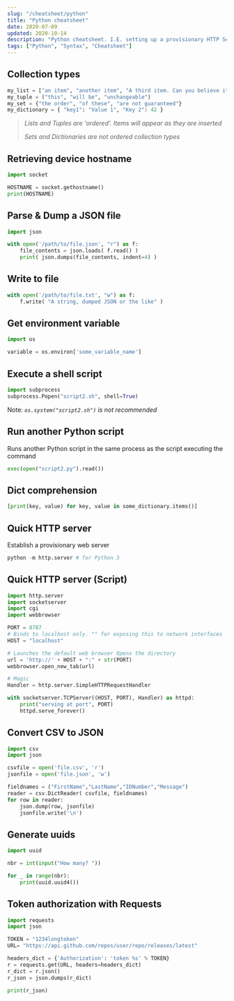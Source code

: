 ```yaml
---
slug: "/cheatsheet/python"
title: "Python cheatsheet"
date: 2020-07-09
updated: 2020-10-14
description: "Python cheatsheet. I.E. setting up a provisionary HTTP Server."
tags: ["Python", "Syntax", "Cheatsheet"]
---
```


## Collection types
```python
my_list = ["an item", "another item", "A third item. Can you believe it?"]
my_tuple = ("this", "will be", "unchangeable")
my_set = {"the order", "of these", "are not guaranteed"}
my_dictionary = { "key1": "Value 1", "Key 2": 42 }
```

>*Lists and Tuples are 'ordered'. Items will appear as they are inserted*
>
>*Sets and Dictionaries are not ordered collection types*

## Retrieving device hostname
```python
import socket

HOSTNAME = socket.gethostname()
print(HOSTNAME)
```

## Parse & Dump a JSON file
```python
import json

with open('/path/to/file.json', "r") as f:
    file_contents = json.loads( f.read() )
    print( json.dumps(file_contents, indent=4) )
```

## Write to file
```python
with open('/path/to/file.txt', "w") as f:
    f.write( "A string, dumped JSON or the like" )
```

## Get environment variable
```python
import os

variable = os.environ['some_variable_name']
```

## Execute a shell script
```python
import subprocess
subprocess.Popen("script2.sh", shell=True)
```
Note: *<code>os.system("script2.sh")</code> is not recommended*

## Run another Python script
Runs another Python script in the same process as the script executing the command
```python
exec(open("script2.py").read())
```

## Dict comprehension
```python
[print(key, value) for key, value in some_dictionary.items()]
```

## Quick HTTP server
Establish a provisionary web server
```python
python -m http.server # for Python 3
```

## Quick HTTP server (Script)

```python
import http.server
import socketserver
import cgi
import webbrowser

PORT = 8787
# Binds to localhost only. "" for exposing this to network interfaces
HOST = "localhost" 

# Launches the default web browser Opens the directory
url = 'http://' + HOST + ":" + str(PORT)
webbrowser.open_new_tab(url)

# Magic
Handler = http.server.SimpleHTTPRequestHandler

with socketserver.TCPServer((HOST, PORT), Handler) as httpd:
    print("serving at port", PORT)
    httpd.serve_forever()
```

## Convert CSV to JSON
```python
import csv
import json

csvfile = open('file.csv', 'r')
jsonfile = open('file.json', 'w')

fieldnames = ("FirstName","LastName","IDNumber","Message")
reader = csv.DictReader( csvfile, fieldnames)
for row in reader:
    json.dump(row, jsonfile)
    jsonfile.write('\n')
```

## Generate uuids
```python
import uuid

nbr = int(input("How many? "))

for _ in range(nbr):
    print(uuid.uuid4())
```

## Token authorization with Requests

```python
import requests
import json

TOKEN = "1234longtoken"
URL= "https://api.github.com/repos/user/repo/releases/latest"

headers_dict = {'Authorization': 'token %s' % TOKEN}
r = requests.get(URL, headers=headers_dict)
r_dict = r.json()
r_json = json.dumps(r_dict)

print(r_json)
```
